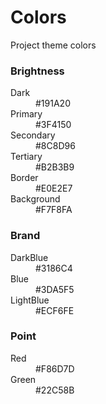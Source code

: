 <Meta title="Docs/Colors" />

<style>
  {`
  .color-list .color-item {
    display: flex;
    justify-content: flex-start;
    align-items: center;
  }

  .color-list .color-item:not(:last-child) {
    margin-bottom: 12px;
  }
  
  .color-item dt,
  .color-item dd {
    margin: 0;
  }

  .color-item dt {
    flex-shrink: 0;
    flex-grow: 0;
    flex-basis: 18%;
    margin-right: 8px;
    font-weight: 400;
    color: #333;
    font-style: normal;
  }

  .color-item dd {
    position: relative;
    flex-grow: 1;
    padding: 0;
  }

  .color-box {
    border-radius: 4px;
    height: 60px;
  }

  .color-item dd span {
    position: absolute;
    top: 8px;
    left: 8px;
    font-size: 12px;
  }

  .color-dark {
    background-color: #191A20;
  }

  .color-primary {
    background-color: #3F4150;
  }

  .color-secondary {
    background-color: #8C8D96;
  }

  .color-tertiary {
    background-color: #B2B3B9;
  }

  .color-border {
    background-color: #E0E2E7;
  }

  .color-background {
    background-color: #F7F8FA;
  }

  .color-blue {
    background-color: #3DA5F5;
  }

  .color-lightblue {
    background-color: #ECF6FE;
  }

  .color-darkblue {
    background-color: #3186C4;
  }

   .color-red {
    background-color: #F86D7D;
  }

   .color-green {
    background-color: #22C58B;
  }

  .font-white {
    color: #fff;
  }

  .font-dark {
    color: #191A20;
  }
  
   `}
</style>

# Colors

Project theme colors

### Brightness

<dl class="color-list">
  <div class="color-item">
    <dt>Dark</dt>
    <dd>
      <div class="color-dark color-box">
        <span class="font-white">#191A20</span>
      </div>
    </dd>
  </div>
  <div class="color-item">
    <dt>Primary</dt>
    <dd>
      <div class="color-primary color-box">
        <span class="font-white">#3F4150</span>
      </div>
    </dd>
  </div>
  <div class="color-item">
    <dt>Secondary</dt>
    <dd>
      <div class="color-secondary color-box">
        <span class="font-white">#8C8D96</span>
      </div>
    </dd>
  </div>
  <div class="color-item">
    <dt>Tertiary</dt>
    <dd>
      <div class="color-tertiary color-box">
        <span class="font-white">#B2B3B9</span>
      </div>
    </dd>
  </div>
  <div class="color-item">
    <dt>Border</dt>
    <dd>
      <div class="color-border color-box">
        <span class="font-dark">#E0E2E7</span>
      </div>
    </dd>
  </div>
  <div class="color-item">
    <dt>Background</dt>
    <dd>
      <div class="color-background color-box">
        <span class="font-dark">#F7F8FA</span>
      </div>
    </dd>
  </div>
</dl>

### Brand

<dl class="color-list">
  <div class="color-item">
    <dt>DarkBlue</dt>
    <dd>
      <div class="color-darkblue color-box">
        <span class="font-white">#3186C4</span>
      </div>
    </dd>
  </div>
  <div class="color-item">
    <dt>Blue</dt>
    <dd>
      <div class="color-blue color-box">
        <span class="font-white">#3DA5F5</span>
      </div>
    </dd>
  </div>
  <div class="color-item">
    <dt>LightBlue</dt>
    <dd>
      <div class="color-lightblue color-box">
        <span class="font-dark">#ECF6FE</span>
      </div>
    </dd>
  </div>
</dl>

### Point

<dl class="color-list">
  <div class="color-item">
    <dt>Red</dt>
    <dd>
      <div class="color-red color-box">
        <span class="font-white">#F86D7D</span>
      </div>
    </dd>
  </div>
  <div class="color-item">
    <dt>Green</dt>
    <dd>
      <div class="color-green color-box">
        <span class="font-white">#22C58B</span>
      </div>
    </dd>
  </div>
</dl>
